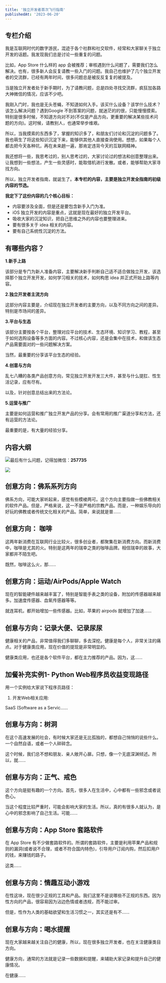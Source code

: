 ```yaml
---
title: '独立开发者首次飞行指南'
publishedAt: '2023-06-20'
---
```


## 专栏介绍

我是互联网时代的数字游民，混迹于各个社群和社交软件，经常和大家聊关于独立开发的话题。我发现我们总是讨论一些重复的问题。

比如，App Store 什么样的 app 会被推荐；审核遇到什么问题了，需要我们怎么解决。也有，很多新人会反复请教一些入门的问题。我自己也维护了几个独立开发者的交流群，已经有两年时间，很多问题总是被反反复复的被提及。

当是独立开发者处于新手期时，为了请教问题，总是四处寻找交流群，疯狂加各路大神微信的情况，应该不少吧。

我刚入门时，我也是无头苍蝇，不知道如何入手。该买什么设备？该学什么技术？该怎么解决问题？遇到Google 不到答案的问题，就迷茫的的很，只能慢慢摸索。特别是很多时候，不知道方向对不对(不仅是产品方向，更重要的解决某些技术问题的方向)。这时候，请教别人，也通常举步维艰。

所以，当我摸索的东西多了，掌握的知识多了，和朋友们讨论和沉淀的问题多了。我也萌生了将这些知识沉淀下来，能够供其他人直接查询使用。想想，如果每个人都去把今天各种坑，再在未来趟一遍，那肯定违背今天的互联网精神。

我还想将一些，我思考过的，别人思考过的，大家讨论过的想法和创意整理出来。让我想到一些想法，产生一些灵感时，能取借机进行发散。或者，能够帮助大家寻找方向。

所以，独立开发者指南，就诞生了。**本专栏的内容，主要是独立开发全指南的初级内容的节选。**

**我定下了这份内容的几个核心目标：**

* 内容要涉及全面，但是还是要包含新手入门为准。
* iOS 独立开发的内容是重点，这就是现在最好的独立开发平台。
* 吸收大家的沉淀知识，把自己思维之外的内容也要整理进来。
* 要有很多关于 idea 相关的内容。
* 要有自己系统性沉淀的方法。

有哪些内容？
------

**1.新手上路**

该部分是专门为新人准备内容，主要解决新手判断自己适不适合做独立开发，该选择那个独立开发开发，如何学习相关的技术，如何构思 idea 并正式开始上路等内容。

**2.独立开发者主流方向**

这部分内容主要是，介绍现在独立开发者的主要方向，以及不同方向之间的差异。特别是市场间的差异。

**3.平台与生态**

该部分主要按各个平台，整理对应平台的技术、生态环境、知识学习、教程，甚至于如何选购设备等多方面的内容。不过核心内容，还是会集中在技术，和做该生态产品需要面对的一些问题解决方案。

当然，最重要的分享该平台生态的经验。

**4.创意与方向**

乱七八糟的各类产品创意方向，常见独立开发开发三大件，甚至与什么提肛、性生活记录，应有尽有。

以及，针对创意总结出来的方法论。

**5.运营与推广**

主要是如何运营和推广独立开发产品的分享。会有常用的推广渠道分享和方法，还有运营的方法论。

最重要的是，有大量的经验分享。

内容大纲
----

![](https://static.xiaobot.net/file/2023-07-04/61313/415ce36e8967f7942e669aec4908fc2c.png)最后有什么问题，记得加微信：**257735**

![](https://static.xiaobot.net/file/2023-07-05/61313/5aabd1060ff5302ee1c720a62a55330e.png)

## 创意方向：佛系系列方向
佛系方向，可能大家听起来，感觉有些模棱两可。这个方向主要指做一些佛教相关的软件产品。但是，严格来说，这一不是严格的宗教产品。而是，一种娱乐导向的好玩的佛教或者传统文化相关的产品。简单，来说就是普......

## 创意方向： 咖啡
这两年新消费在互联网行业比较火，很多创业者，都聚集在新消费方向。而新消费中，咖啡是尤其的火。特别是这两年的瑞幸之类的咖啡品牌。相信瑞幸的故事，大家都并不陌生吧。

既然，咖啡这么火，那......

## 创意方向：运动/AirPods/Apple Watch
现在的智能硬件越来越丰富了，特别是智能手表之类的设备，附加的传感器越来越多。加速度传感器、血氧传感器等等。

就连耳机，都开始增加一些传感器。比如，苹果的 airpods 就增加了加速......

## 创意与方向：记录大便、记录尿尿
健康相关的产品，非常值得我们多聊聊，多去深挖。健康是每个人，非常关注的痛点。对于健康类应用，现在价值的提现是非常明显的。

健康类应用，也还是各个软件平台，都在主力推荐的产品。因为，这......

## 加餐补充实例1- Python Web程序员收益变现路径
用一个实例给大家说下程序员路径：

1. 开发Web相关应用:

SaaS (Software as a Servic......

## 创意与方向：树洞
在这个高速发展的社会，有时候大家还是无比孤独的，都想自己悄悄的说些什么。一个自然自语，或者一个人碎碎念。

这个时候，我们总不想和朋友、亲人敞开心扉。只想，像一个无底深渊倾述。所以，就......

## 创意与方向：正气、戒色
这个方向是挺有趣的一个方向。首先，很多人在生活中，心中都有一些邪念或者说色心。

当这个程度比较严重时，可能会影响大家的生活。所以，真的有很多人就认为，是心中的邪念影响了自己生活。可能......

## 创意与方向：App Store 套路软件
在 App Store 有不少做套路软件的。所谓的套路软件，主要是利用苹果产品和规则的漏洞(或者说不合理，或者不符合国内特色)，引导用户订阅内购，然后扣用户的钱，来赚钱的路子。

这类......

## 创意与方向：情趣互动小游戏
在性这块，现在很少正规的工具和产品。我们这里不是说哪些不正规的东西。因为性方向的产品，很容易因为沾边色情或者违规，而不能过审。

但是，性作为人类的基础欲望和生活习惯之一，其实还是有不......

## 创意与方向：喝水提醒
现在大家越来越关注自己的健康，所以，现在很多独立开发者，也在关注健康类目方向。

健康方向，通常的方法就是记录一些数据和提醒，来辅助大家记录和提升自己的健康情况。 

在健康......

